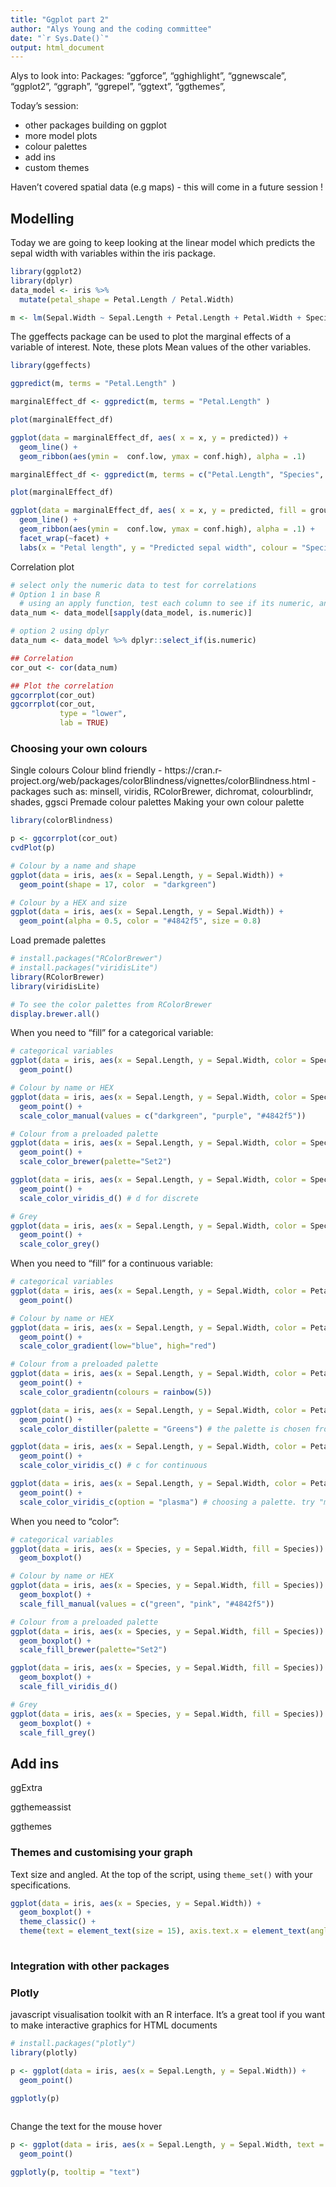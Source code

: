 ```yaml
---
title: "Ggplot part 2"
author: "Alys Young and the coding committee"
date: "`r Sys.Date()`"
output: html_document
---
```


Alys to look into:
Packages: "ggforce", "gghighlight", "ggnewscale", "ggplot2", "ggraph", "ggrepel", "ggtext", "ggthemes",

Today's session:  

- other packages building on ggplot
- more model plots
- colour palettes
- add ins
- custom themes

Haven't covered spatial data (e.g maps) - this will come in a future session !



## Modelling
Today we are going to keep looking at the linear model which predicts the sepal width with variables within the iris package.
```r
library(ggplot2)
library(dplyr)
data_model <- iris %>% 
  mutate(petal_shape = Petal.Length / Petal.Width)

m <- lm(Sepal.Width ~ Sepal.Length + Petal.Length + Petal.Width + Species + petal_shape + Sepal.Length:Species, data = data_model)
```


The ggeffects package can be used to plot the marginal effects of a variable of interest. Note, these plots Mean values of the other variables.
```r
library(ggeffects)

ggpredict(m, terms = "Petal.Length" )

marginalEffect_df <- ggpredict(m, terms = "Petal.Length" )

plot(marginalEffect_df)

ggplot(data = marginalEffect_df, aes( x = x, y = predicted)) +
  geom_line() +
  geom_ribbon(aes(ymin =  conf.low, ymax = conf.high), alpha = .1)
```


```r

marginalEffect_df <- ggpredict(m, terms = c("Petal.Length", "Species", "Sepal.Length"))

plot(marginalEffect_df)

ggplot(data = marginalEffect_df, aes( x = x, y = predicted, fill = group, colour = group)) +
  geom_line() +
  geom_ribbon(aes(ymin =  conf.low, ymax = conf.high), alpha = .1) +
  facet_wrap(~facet) +
  labs(x = "Petal length", y = "Predicted sepal width", colour = "Species", fill = "Species", title = "Predicted sepal width by petal length, species and sepal length")
```



Correlation plot

```r

# select only the numeric data to test for correlations
# Option 1 in base R
  # using an apply function, test each column to see if its numeric, and then select only those
data_num <- data_model[sapply(data_model, is.numeric)]

# option 2 using dplyr
data_num <- data_model %>% dplyr::select_if(is.numeric)

## Correlation
cor_out <- cor(data_num)

## Plot the correlation
ggcorrplot(cor_out)
ggcorrplot(cor_out,  
           type = "lower",
           lab = TRUE)

```


### Choosing your own colours
Single colours
Colour blind friendly
- https://cran.r-project.org/web/packages/colorBlindness/vignettes/colorBlindness.html
- packages such as: minsell, viridis, RColorBrewer, dichromat, colourblindr, shades, ggsci
Premade colour palettes
Making your own colour palette

```r

library(colorBlindness)

p <- ggcorrplot(cor_out)
cvdPlot(p)

```


```r
# Colour by a name and shape
ggplot(data = iris, aes(x = Sepal.Length, y = Sepal.Width)) +
  geom_point(shape = 17, color  = "darkgreen")

# Colour by a HEX and size
ggplot(data = iris, aes(x = Sepal.Length, y = Sepal.Width)) +
  geom_point(alpha = 0.5, color = "#4842f5", size = 0.8)
```



Load premade palettes
```r
# install.packages("RColorBrewer")
# install.packages("viridisLite")
library(RColorBrewer)
library(viridisLite)

# To see the color palettes from RColorBrewer
display.brewer.all()
```

When you need to "fill" for a categorical variable:
```r
# categorical variables
ggplot(data = iris, aes(x = Sepal.Length, y = Sepal.Width, color = Species)) +
  geom_point()

# Colour by name or HEX
ggplot(data = iris, aes(x = Sepal.Length, y = Sepal.Width, color = Species)) +
  geom_point() +
  scale_color_manual(values = c("darkgreen", "purple", "#4842f5"))

# Colour from a preloaded palette
ggplot(data = iris, aes(x = Sepal.Length, y = Sepal.Width, color = Species)) +
  geom_point() +
  scale_color_brewer(palette="Set2")

ggplot(data = iris, aes(x = Sepal.Length, y = Sepal.Width, color = Species)) +
  geom_point() +
  scale_color_viridis_d() # d for discrete

# Grey
ggplot(data = iris, aes(x = Sepal.Length, y = Sepal.Width, color = Species)) +
  geom_point() +
  scale_color_grey()

```


When you need to "fill" for a continuous variable:
```r
# categorical variables
ggplot(data = iris, aes(x = Sepal.Length, y = Sepal.Width, color = Petal.Length)) +
  geom_point()

# Colour by name or HEX
ggplot(data = iris, aes(x = Sepal.Length, y = Sepal.Width, color = Petal.Length)) +
  geom_point() +
  scale_color_gradient(low="blue", high="red")

# Colour from a preloaded palette
ggplot(data = iris, aes(x = Sepal.Length, y = Sepal.Width, color = Petal.Length)) +
  geom_point() +
  scale_color_gradientn(colours = rainbow(5))

ggplot(data = iris, aes(x = Sepal.Length, y = Sepal.Width, color = Petal.Length)) +
  geom_point() +
  scale_color_distiller(palette = "Greens") # the palette is chosen from display.brewer.all()

ggplot(data = iris, aes(x = Sepal.Length, y = Sepal.Width, color = Petal.Length)) +
  geom_point() +
  scale_color_viridis_c() # c for continuous

ggplot(data = iris, aes(x = Sepal.Length, y = Sepal.Width, color = Petal.Length)) +
  geom_point() +
  scale_color_viridis_c(option = "plasma") # choosing a palette. try "magma", or "inferno"

```

When you need to "color":
```r
# categorical variables
ggplot(data = iris, aes(x = Species, y = Sepal.Width, fill = Species)) +
  geom_boxplot()

# Colour by name or HEX
ggplot(data = iris, aes(x = Species, y = Sepal.Width, fill = Species)) +
  geom_boxplot() +
  scale_fill_manual(values = c("green", "pink", "#4842f5"))

# Colour from a preloaded palette
ggplot(data = iris, aes(x = Species, y = Sepal.Width, fill = Species)) +
  geom_boxplot() +
  scale_fill_brewer(palette="Set2")

ggplot(data = iris, aes(x = Species, y = Sepal.Width, fill = Species)) +
  geom_boxplot() +
  scale_fill_viridis_d()

# Grey
ggplot(data = iris, aes(x = Species, y = Sepal.Width, fill = Species)) +
  geom_boxplot() +
  scale_fill_grey()

```

## Add ins
ggExtra

ggthemeassist

ggthemes

### Themes and customising your graph
Text size and angled. At the top of the script, using `theme_set()` with your specifications.
```r
ggplot(data = iris, aes(x = Species, y = Sepal.Width)) +
  geom_boxplot() +
  theme_classic() +
  theme(text = element_text(size = 15), axis.text.x = element_text(angle = 45, hjust = 1) ) 
  
```


### Integration with other packages
### Plotly
 javascript visualisation toolkit with an R interface. It’s a great tool if you want to make interactive graphics for HTML documents
 
```r
# install.packages("plotly")
library(plotly)

p <- ggplot(data = iris, aes(x = Sepal.Length, y = Sepal.Width)) +
  geom_point()

ggplotly(p)
  
```
Change the text for the mouse hover
```r
p <- ggplot(data = iris, aes(x = Sepal.Length, y = Sepal.Width, text = paste0("Sepal length: ", Sepal.Length, "cm <br>", "Sepal width: ", Sepal.Width, "cm <br>", "Petal length: ", Petal.Length, "cm <br>", "Petal width: ", Petal.Width, "cm <br>", "Species: ", Species) )) +
  geom_point()

ggplotly(p, tooltip = "text")
  
```